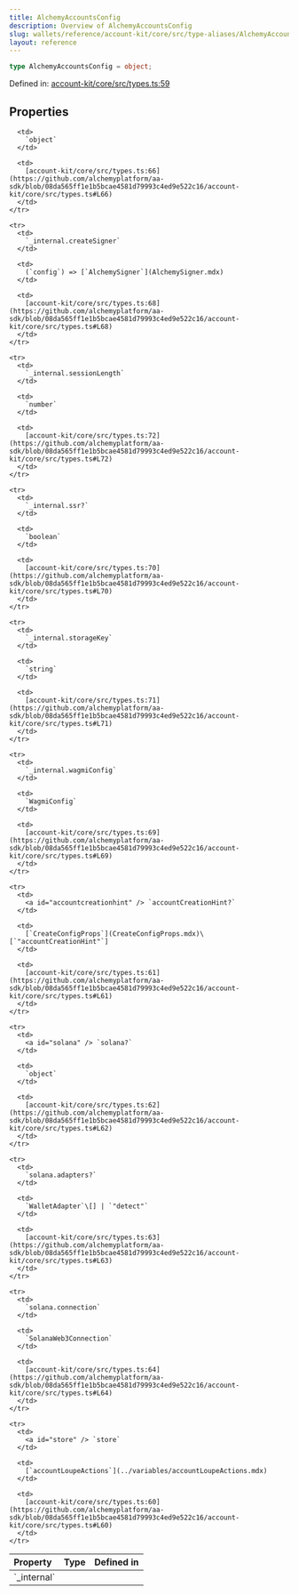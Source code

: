 ```yaml
---
title: AlchemyAccountsConfig
description: Overview of AlchemyAccountsConfig
slug: wallets/reference/account-kit/core/src/type-aliases/AlchemyAccountsConfig
layout: reference
---
```


```ts
type AlchemyAccountsConfig = object;
```

Defined in: [account-kit/core/src/types.ts:59](https://github.com/alchemyplatform/aa-sdk/blob/08da565ff1e1b5bcae4581d79993c4ed9e522c16/account-kit/core/src/types.ts#L59)

## Properties

<table>
  <thead>
    <tr>
      <th align="left">Property</th>
      <th align="left">Type</th>
      <th align="left">Defined in</th>
    </tr>
  </thead>

  <tbody>
    <tr>
      <td>
        <a id="_internal" /> `_internal`
      </td>

      <td>
        `object`
      </td>

      <td>
        [account-kit/core/src/types.ts:66](https://github.com/alchemyplatform/aa-sdk/blob/08da565ff1e1b5bcae4581d79993c4ed9e522c16/account-kit/core/src/types.ts#L66)
      </td>
    </tr>

    <tr>
      <td>
        `_internal.createSigner`
      </td>

      <td>
        (`config`) => [`AlchemySigner`](AlchemySigner.mdx)
      </td>

      <td>
        [account-kit/core/src/types.ts:68](https://github.com/alchemyplatform/aa-sdk/blob/08da565ff1e1b5bcae4581d79993c4ed9e522c16/account-kit/core/src/types.ts#L68)
      </td>
    </tr>

    <tr>
      <td>
        `_internal.sessionLength`
      </td>

      <td>
        `number`
      </td>

      <td>
        [account-kit/core/src/types.ts:72](https://github.com/alchemyplatform/aa-sdk/blob/08da565ff1e1b5bcae4581d79993c4ed9e522c16/account-kit/core/src/types.ts#L72)
      </td>
    </tr>

    <tr>
      <td>
        `_internal.ssr?`
      </td>

      <td>
        `boolean`
      </td>

      <td>
        [account-kit/core/src/types.ts:70](https://github.com/alchemyplatform/aa-sdk/blob/08da565ff1e1b5bcae4581d79993c4ed9e522c16/account-kit/core/src/types.ts#L70)
      </td>
    </tr>

    <tr>
      <td>
        `_internal.storageKey`
      </td>

      <td>
        `string`
      </td>

      <td>
        [account-kit/core/src/types.ts:71](https://github.com/alchemyplatform/aa-sdk/blob/08da565ff1e1b5bcae4581d79993c4ed9e522c16/account-kit/core/src/types.ts#L71)
      </td>
    </tr>

    <tr>
      <td>
        `_internal.wagmiConfig`
      </td>

      <td>
        `WagmiConfig`
      </td>

      <td>
        [account-kit/core/src/types.ts:69](https://github.com/alchemyplatform/aa-sdk/blob/08da565ff1e1b5bcae4581d79993c4ed9e522c16/account-kit/core/src/types.ts#L69)
      </td>
    </tr>

    <tr>
      <td>
        <a id="accountcreationhint" /> `accountCreationHint?`
      </td>

      <td>
        [`CreateConfigProps`](CreateConfigProps.mdx)\[`"accountCreationHint"`]
      </td>

      <td>
        [account-kit/core/src/types.ts:61](https://github.com/alchemyplatform/aa-sdk/blob/08da565ff1e1b5bcae4581d79993c4ed9e522c16/account-kit/core/src/types.ts#L61)
      </td>
    </tr>

    <tr>
      <td>
        <a id="solana" /> `solana?`
      </td>

      <td>
        `object`
      </td>

      <td>
        [account-kit/core/src/types.ts:62](https://github.com/alchemyplatform/aa-sdk/blob/08da565ff1e1b5bcae4581d79993c4ed9e522c16/account-kit/core/src/types.ts#L62)
      </td>
    </tr>

    <tr>
      <td>
        `solana.adapters?`
      </td>

      <td>
        `WalletAdapter`\[] | `"detect"`
      </td>

      <td>
        [account-kit/core/src/types.ts:63](https://github.com/alchemyplatform/aa-sdk/blob/08da565ff1e1b5bcae4581d79993c4ed9e522c16/account-kit/core/src/types.ts#L63)
      </td>
    </tr>

    <tr>
      <td>
        `solana.connection`
      </td>

      <td>
        `SolanaWeb3Connection`
      </td>

      <td>
        [account-kit/core/src/types.ts:64](https://github.com/alchemyplatform/aa-sdk/blob/08da565ff1e1b5bcae4581d79993c4ed9e522c16/account-kit/core/src/types.ts#L64)
      </td>
    </tr>

    <tr>
      <td>
        <a id="store" /> `store`
      </td>

      <td>
        [`accountLoupeActions`](../variables/accountLoupeActions.mdx)
      </td>

      <td>
        [account-kit/core/src/types.ts:60](https://github.com/alchemyplatform/aa-sdk/blob/08da565ff1e1b5bcae4581d79993c4ed9e522c16/account-kit/core/src/types.ts#L60)
      </td>
    </tr>

  </tbody>
</table>
